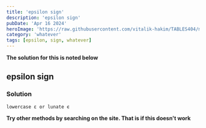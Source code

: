 ```yaml
---
title: 'epsilon sign'
description: 'epsilon sign'
pubDate: 'Apr 16 2024'
heroImage: 'https://raw.githubusercontent.com/vitalik-hakim/TABLES404/main/error_b/misc.png'
category: 'whatever'
tags: [epsilon, sign, whatever]
---
```


**The solution for this is noted below**

## epsilon sign

### Solution

```whatever
lowercase ε or lunate ϵ
```

**Try other methods by searching on the site. That is if this doesn't work**
